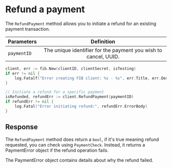 # Refund a payment

The `RefundPayment` method allows you to initiate a refund for an existing payment transaction.

| Parameters  |                           Definition                            |
| :---------- | :-------------------------------------------------------------: |
| `paymentID` | The unique identifier for the payment you wish to cancel, UUID. |

```go filename="payment.go" copy
client, err := fib.New(clientID, clientSecret, isTesting)
if err != nil {
    log.Fatalf("Error creating FIB client: %s - %s", err.Title, err.Description)
}

// Initiate a refund for a specific payment
isRefunded, refundErr := client.RefundPayment(paymentID)
if refundErr != nil {
    log.Fatal("Error initiating refund:", refundErr.ErrorBody)
}
```

## Response

The `RefundPayment` method does return a `bool`, if it's true meaning refund requested, you can check using `PaymentCheck`. Instead, it returns a PaymentError object if the refund operation fails.

The PaymentError object contains details about why the refund failed.
